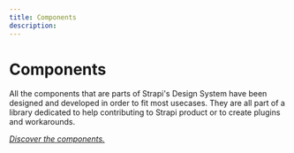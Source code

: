 ```yaml
---
title: Components
description: 
---
```


# Components

All the components that are parts of Strapi's Design System have been designed and developed in order to fit most usecases. They are all part of a library dedicated to help contributing to Strapi product or to create plugins and workarounds.

*[Discover the components.](https://design-system-git-develop-strapijs.vercel.app/)*